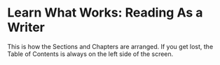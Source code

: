 # Learn What Works: Reading As a Writer

This is how the Sections and Chapters are arranged. If you get lost, the Table of Contents is always on the left side of the screen.  

